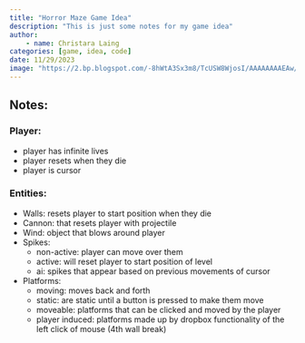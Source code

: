 ```yaml
---
title: "Horror Maze Game Idea"
description: "This is just some notes for my game idea"
author:
    - name: Christara Laing
categories: [game, idea, code]
date: 11/29/2023
image: "https://2.bp.blogspot.com/-8hWtA3Sx3m8/TcUSW8WjosI/AAAAAAAAEAw/-CUPdcs5m9w/s400/rsz_1scary-maze-game-challenge-3.png"
---
```

## Notes:
### Player:
- player has infinite lives 
- player resets when they die
- player is cursor

### Entities:
- Walls: resets player to start position when they die
- Cannon: that resets player with projectile
- Wind: object that blows around player
- Spikes:
    - non-active: player can move over them
    - active: will reset player to start position of level
    - ai: spikes that appear based on previous movements of cursor
- Platforms: 
    - moving: moves back and forth
    - static: are static until a button is pressed to make them move
    - moveable: platforms that can be clicked and moved by the player
    - player induced: platforms made up by dropbox functionality of the left click of mouse (4th wall break)